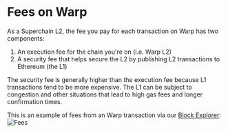 
# Fees on Warp 

As a Superchain L2, the fee you pay for each transaction on Warp has two components: 
1. An execution fee for the chain you're on (i.e. Warp L2)
2. A security fee that helps secure the L2 by publishing L2 transactions to Ethereum (the L1)

The security fee is generally higher than the execution fee because L1 transactions tend to be more expensive. The L1 can be subject to congestion and other situations that lead to high gas fees and longer confirmation times. 

This is an example of fees from an Warp transaction via our [Block Explorer](https://sepolia.warpscan.org/tx/0xaea0e302ed3f89eef77475c1821df67b3713b80798298469ecc3dbd4d8e14e5f): 
![Fees](../../images/gas_fees.png)



